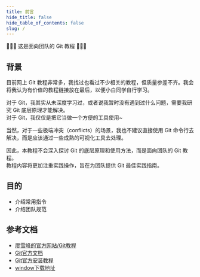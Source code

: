 ```yaml
---
title: 前言
hide_title: false
hide_table_of_contents: false
slug: /
---
```


👏👏👏 这是面向团队的 Git 教程 👏👏👏

## 背景

目前网上 Git 教程非常多，我找过也看过不少相关的教程，但质量参差不齐。我会将我认为有价值的教程链接放在最后，以便小白同学自行学习。

对于 Git，我其实从未深度学习过，或者说我暂时没有遇到过什么问题，需要我研究 Git 底层原理才能解决。 <br/>
对于 Git，我仅仅是把它当做一个方便的工具使用~

当然，对于一些极端冲突（conflicts）的场景，我也不建议直接使用 Git 命令行去解决，而是应该通过一些成熟的可视化工具去处理。

因此，本教程不会深入探讨 Git 的底层原理和使用方法，而是面向团队的 Git 教程。 <br/>
教程内容将更加注重实践操作，旨在为团队提供 Git 最佳实践指南。


## 目的

- 介绍常用指令
- 介绍团队规范


## 参考文档

- [廖雪峰的官方网站/Git教程](https://www.liaoxuefeng.com/wiki/896043488029600)
- [Git官方文档](https://git-scm.com/book/zh/v2)
- [Git官方安装教程](https://git-scm.com/book/zh/v2/%E8%B5%B7%E6%AD%A5-%E5%AE%89%E8%A3%85-Git)
- [window下载地址](https://git-scm.com/download/win)
